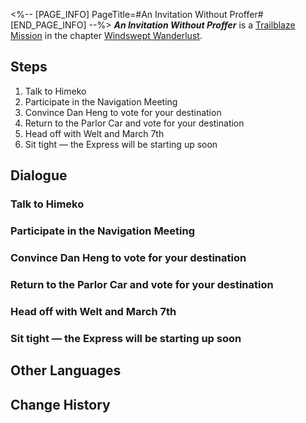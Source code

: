 <%-- [PAGE_INFO]
PageTitle=#An Invitation Without Proffer#
[END_PAGE_INFO] --%>
{{Stub|Dialogue, characters, and location(s)}}
{{Mission Infobox
|id            = 1020101
|title         = 
|image         = Mission An Invitation Without Proffer.png
|type          = Trailblaze
|event_name    = 
|chapter       = Windswept Wanderlust
|requirements  = 
* [[Trailblaze Mission]] ''[[Silent Galaxy]]'' completed
* Reach [[Trailblaze Level]] 13
|summary       = The Express gallops into the depths of the interstellar sea after bidding farewell to Belobog, where snow had given way to sunshine.<br />The heart of a maiden is as flighty as a spring breeze, easily changing its direction. After casting your important vote, the Express will head towards its next destination: the Xianzhou Luofu.<br />For some reason, Dan Heng insists on staying on the train, meaning that March 7th, Mr. Yang, and you are the three who will complete the trailblaze journey this time.
|characters    = <!--characters that appear in this mission-->
|startLocation = <!--location as it intially appears on the mission screen-->
|world         = <!--i.e. Penacony-->
|area          = <!--i.e. A Child's Dream-->
|prev          = 
|next          = Amidst the Mara-Struck
|exp           = 100
|credits       = 5000
|stellarJade   = 
|other         = {{Card List|Condensed Aether*2|delim=;}}
}}
'''''An Invitation Without Proffer''''' is a [[Trailblaze Mission]] in the chapter [[Windswept Wanderlust]].

==Steps==
# Talk to Himeko
# Participate in the Navigation Meeting
# Convince Dan Heng to vote for your destination
# Return to the Parlor Car and vote for your destination
# Head off with Welt and March 7th
# Sit tight &mdash; the Express will be starting up soon

<!--
==Gameplay Notes==

--><!--
==Trial Character==

-->
==Dialogue==
{{Stub Dialogue}}
===Talk to Himeko===
{{Mission Description|type=trailblaze|location=<!--to be added-->|The Express gallops into the depths of the interstellar sea after bidding farewell to Belobog, where snow had given way to sunshine.<br />The passengers share a rare moment of respite before embarking on the next stage of the journey. Some make coffee, some gaze toward the stars, and some mull over old dreams...<br />Use this free time to ask Himeko about your next destination.}}
{{Dialogue Start}}
:{{tx}}
{{Dialogue End}}

===Participate in the Navigation Meeting===
{{Mission Description|type=trailblaze|location=<!--to be added-->|update|The Express gallops into the depths of the interstellar sea after bidding farewell to Belobog, where snow had given way to sunshine.<br />The rules set by Akivili dictate that "the road of the Nameless must be chosen by the Nameless themselves."<br />The passengers on the Express gather together to decide on the next world they will visit, casting their hallowed vote for the destination.}}
{{Dialogue Start}}
:{{tx}}
{{Dialogue End}}

===Convince Dan Heng to vote for your destination===
{{Mission Description|type=trailblaze|location=<!--to be added-->|update|The Express gallops into the depths of the interstellar sea after bidding farewell to Belobog, where snow had given way to sunshine.<br />The Trailblazers are destined to never have a smooth meeting &mdash; The Stellaron Hunter Kafka arrives unexpectedly and issues an invitation for the group to visit the Xianzhou Luofu.<br />This invite seems ominous and contains no room for refusal, yet March 7th insists on loudly saying "no!" Once Dan Heng votes with you, you would have even more confidence in the decision.}}
{{Dialogue Start}}
:{{tx}}
{{Dialogue End}}

===Return to the Parlor Car and vote for your destination===
{{Mission Description|type=trailblaze|location=<!--to be added-->|update|The Express gallops into the depths of the interstellar sea after bidding farewell to Belobog, where snow had given way to sunshine.<br />In a surprise move, Kafka invites the Express to visit the Xianzhou Luofu, but this invitation sounds ominous and could be a trap. March 7th, Dan Heng, and you have made up your minds and are of similar beliefs &mdash; The directions of the Express will not be altered by external forces.<br />Alright, now you can return to the Parlor Car, and cast your hallowed vote for your next destination.}}
{{Dialogue Start}}
:{{tx}}
{{Dialogue End}}

===Head off with Welt and March 7th===
{{Mission Description|type=trailblaze|location=<!--to be added-->|update|The Express gallops into the depths of the interstellar sea after bidding farewell to Belobog, where snow had given way to sunshine.<br />The heart of a maiden is as flighty as a spring breeze, easily changing its direction. After casting your important vote, the Express will head towards its next destination: the Xianzhou Luofu.<br />For some reason, Dan Heng insists on staying on the train, meaning that March 7th, Mr. Yang, and you are the three who will complete the trailblaze journey this time.}}
{{Dialogue Start}}
:{{tx}}
{{Dialogue End}}

===Sit tight &mdash; the Express will be starting up soon===
{{Mission Description|type=trailblaze|location=<!--to be added-->|update|The trailblazing expedition on Jarilo-VI has finally reached a satisfying conclusion.<br />One journey ends, just as another is about to begin.<br />Sit tight &mdash; the Express will be starting up soon!}}
{{Dialogue Start}}
:{{tx}}
{{Dialogue End}}

==Other Languages==
{{Other Languages
|en   = An Invitation Without Proffer
|zhs  = 旅进青霄，不速之邀
|zht  = 旅進青霄，不速之邀
|ja   = 青霄の旅、望まぬ招き
|ko   = 하늘 여정, 원치 않은 초청
|es   = Una invitación inesperada
|fr   = Une invitation inattendue
|ru   = Неожиданное приглашение
|th   = เดินทางสู่ฟ้าคราม แม้มิได้รับคำเชื้อเชิญ
|vi   = Tiến Vào Không Trung, Lời Mời Chưa Gửi
|de   = Eine Einladung ohne Angebot
|id   = Undangan Tak Terduga
|pt   = Um Convite Inesperado
}}

==Change History==
{{Change History|1.0}}
